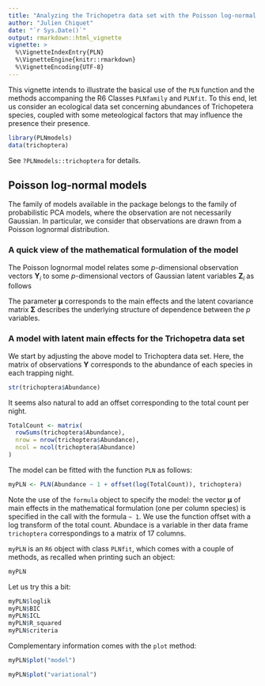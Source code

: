 ```yaml
---
title: "Analyzing the Trichopetra data set with the Poisson log-normal model"
author: "Julien Chiquet"
date: "`r Sys.Date()`"
output: rmarkdown::html_vignette
vignette: >
  %\VignetteIndexEntry{PLN}
  %\VignetteEngine{knitr::rmarkdown}
  %\VignetteEncoding{UTF-8}
---
```


This vignette intends to illustrate the basical use of the `PLN` function and the methods accompaning the R6 Classes `PLNfamily` and `PLNfit`. To this end, let us consider an ecological data set concerning abundances of Trichopetera species, coupled with some meteological factors that may influence the presence their presence. 

```r
library(PLNmodels)
data(trichoptera)
```

See `?PLNmodels::trichoptera` for details. 

## Poisson log-normal models

The family of models available in the package belongs to the family of probabilistic PCA models, where the observation are not necessarily Gaussian.  In particular, we consider that observations are drawn from a Poisson lognormal distribution.

### A quick view of the mathematical formulation of the model

The Poisson lognormal model relates some $p$-dimensional observation vectors $\mathbf{Y}_i$ to some  $p$-dimensional vectors of Gaussian latent variables $\mathbf{Z}_i$ as follows
\begin{equation}
  \label{eq:pca-model}
  \begin{array}{rcl}
  \text{latent space } &   \mathbf{Z}_i \sim \mathcal{N}{\boldsymbol\mu},\boldsymbol\Sigma) \\
  \text{observation space } &  Y_{ij} | Z_{ij} \quad \text{indep.} & Y_{ij} | Z_{ij} \sim \mathcal{P}\left(\exp\{Z_{ij}\}\right)
  \end{array}
\end{equation}

The parameter ${\boldsymbol\mu}$ corresponds to the main effects and the latent covariance matrix $\boldsymbol\Sigma$ describes the underlying structure of dependence between the $p$ variables.

### A model with latent main effects for the Trichopetra data set

We start by adjusting the above model to Trichoptera data set. Here, the matrix of observations $\mathbf{Y}$ corresponds to the abundance of each species in each trapping night. 

```r
str(trichoptera$Abundance)
```


It seems also natural to add an offset corresponding to the total count per night.
```r
TotalCount <- matrix(
  rowSums(trichoptera$Abundance),
  nrow = nrow(trichoptera$Abundance),
  ncol = ncol(trichoptera$Abundance)
)
```


The model can be fitted with the function `PLN` as follows:

```r
myPLN <- PLN(Abundance ~ 1 + offset(log(TotalCount)), trichoptera)
```

Note the use of the `formula` object to specify the model: the vector $\boldsymbol\mu$ of main effects in the mathematical formulation (one per column species) is specified in the call with the formula `~ 1`. We use the function offset with a log transform of the total count. Abundace is a variable in ther data frame `trichoptera` correspondings to a matrix of 17 columns.

`myPLN` is an `R6` object with class `PLNfit`, which comes with a couple of methods, as recalled when printing such an object:

```r
myPLN
```

Let us try this a bit:

```r
myPLN$loglik
myPLN$BIC
myPLN$ICL
myPLN$R_squared
myPLN$criteria
```

Complementary information comes with the `plot` method:
```r
myPLN$plot("model")
```

```r
myPLN$plot("variational")
```

